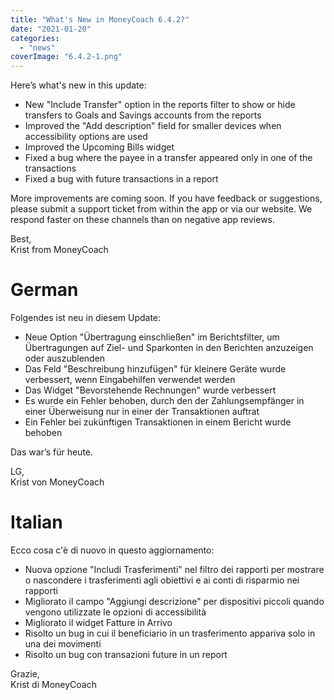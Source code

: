 ```yaml
---
title: "What's New in MoneyCoach 6.4.2?"
date: "2021-01-20"
categories: 
  - "news"
coverImage: "6.4.2-1.png"
---
```


Here’s what's new in this update:

- New "Include Transfer" option in the reports filter to show or hide transfers to Goals and Savings accounts from the reports
- Improved the "Add description" field for smaller devices when accessibility options are used
- Improved the Upcoming Bills widget
- Fixed a bug where the payee in a transfer appeared only in one of the transactions
- Fixed a bug with future transactions in a report 

More improvements are coming soon. If you have feedback or suggestions, please submit a support ticket from within the app or via our website. We respond faster on these channels than on negative app reviews.

Best,  
Krist from MoneyCoach

# German

Folgendes ist neu in diesem Update:

- Neue Option "Übertragung einschließen" im Berichtsfilter, um Übertragungen auf Ziel- und Sparkonten in den Berichten anzuzeigen oder auszublenden
- Das Feld "Beschreibung hinzufügen" für kleinere Geräte wurde verbessert, wenn Eingabehilfen verwendet werden
- Das Widget "Bevorstehende Rechnungen" wurde verbessert
- Es wurde ein Fehler behoben, durch den der Zahlungsempfänger in einer Überweisung nur in einer der Transaktionen auftrat
- Ein Fehler bei zukünftigen Transaktionen in einem Bericht wurde behoben

Das war’s für heute.

LG,  
Krist von MoneyCoach

# Italian

Ecco cosa c'è di nuovo in questo aggiornamento:

- Nuova opzione "Includi Trasferimenti" nel filtro dei rapporti per mostrare o nascondere i trasferimenti agli obiettivi e ai conti di risparmio nei rapporti
- Migliorato il campo "Aggiungi descrizione" per dispositivi piccoli quando vengono utilizzate le opzioni di accessibilità
- Migliorato il widget Fatture in Arrivo
- Risolto un bug in cui il beneficiario in un trasferimento appariva solo in una dei movimenti
- Risolto un bug con transazioni future in un report

Grazie,  
Krist di MoneyCoach
